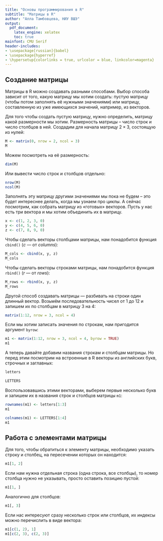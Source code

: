 ```yaml
---
title: "Основы программирования в R"
subtitle: "Матрицы в R"
author: "Алла Тамбовцева, НИУ ВШЭ"
output:
  pdf_document:
    latex_engine: xelatex
    toc: true
mainfont: CMU Serif
header-includes:
- \usepackage[russian]{babel}
- \usepackage{hyperref}
- \hypersetup{colorlinks = true, urlcolor = blue, linkcolor=magenta}
---
```


## Создание матрицы

Матрицы в R можно создавать разными способами. Выбор способа зависит от того, какую матрицу мы хотим создать: пустую матрицу (чтобы потом заполнять её нужными значениями) или матрицу, составленную из уже имеющихся значений, например, из векторов.

Для того чтобы создать пустую матрицу, нужно определить, матрицу какой размерности мы хотим. Размерность матрицы – число строк и число столбцов в ней. Создадим для начала матрицу $2 \times 3$, состоящую из нулей:

```r
M <- matrix(0, nrow = 2, ncol = 3)
M
```

Можем посмотреть на её размерность:

```r
dim(M)
```

Или вывести число строк и столбцов отдельно:

```r
nrow(M)
ncol(M)
```

Заполнять эту матрицу другими значениями мы пока не будем – это будет интереснее делать, когда мы узнаем про циклы. А сейчас посмотрим, как собрать матрицу из «готовых» векторов. Пусть у нас есть три вектора и мы хотим объединить их в матрицу.

```r
x <- c(1, 2, 3, 0)
y <- c(4, 5, 6, 0)
z <- c(7, 8, 9, 0)
```

Чтобы сделать векторы столбцами матрицы, нам понадобится функция `cbind()` (*c* — от *columns*):

```r
M_cols <- cbind(x, y, z)
M_cols
```

Чтобы сделать векторы строками матрицы, нам понадобится функция `rbind()` (*r* — от *rows*):

```r
M_rows <- rbind(x, y, z)
M_rows
```

Другой способ создавать матрицы — разбивать на строки один длинный вектор. Возьмём последовательность чисел от 1 до 12 и запишем их по столбцам в матрицу 3 на 4:

```r
matrix(1:12, nrow = 3, ncol = 4)
```

Если мы хотим записать значения по строкам, нам пригодится аргумент `byrow`:

```r
m1 <- matrix(1:12, nrow = 3, ncol = 4, byrow = TRUE)
m1
```

А теперь давайте добавим названия строкам и столбцам матрицы. Но перед этим посмотрим на встроенные в R векторы из английских букв, строчных и заглавных:

```r
letters
```

```r
LETTERS
```

Воспользовавшись этими векторами, выберем первые несколько букв и запишем их в названия строк и столбцов матрицы `m1`:

```r
rownames(m1) <- letters[1:3]
m1  
```

```r
colnames(m1) <- LETTERS[1:4] 
m1 
```

## Работа с элементами матрицы

Для того, чтобы обратиться к элементу матрицы, необходимо указать строку и столбец, на пересечении которых он находится:

```r
m1[1, 2]
```

Если нам нужна отдельная строка (одна строка, все столбцы), то номер столбца нужно не указывать, просто оставить позицию пустой:

```r
m1[1, ]
```

Аналогично для столбцов:

```r
m1[, 3]
```

Если нас интересуют сразу несколько строк или столбцов, их индексы можно перечислить в виде вектора:

```r
m1[c(1, 2), 1]
m1[c(2, 3), c(2, 3)]
```

